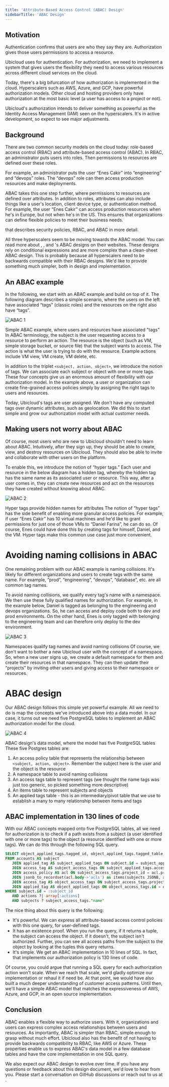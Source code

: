 ```yaml
---
title: 'Attribute-Based Access Control (ABAC) Design'
sidebarTitle: 'ABAC Design'
---
```



## Motivation

Authentication confirms that users are who they say they are. Authorization gives those users permissions to access a resource.

Ubicloud uses <Link title="Rodauth" url="https://github.com/jeremyevans/rodauth"/> for authentication. For authorization, we need to implement a system that gives users the flexibility they need to access various resources across different cloud services on the cloud.

Today, there's a big bifurcation of how authorization is implemented in the cloud. Hyperscalers such as AWS, Azure, and GCP, have powerful authorization models. Other cloud and hosting providers only have authorization at the most basic level (a user has access to a project or not).

Ubicloud's authorization intends to deliver something as powerful as the Identity Access Management (IAM) seen on the hyperscalers. It's in active development, so expect to see major adjustments.

## Background

There are two common security models on the cloud today: role-based access control (RBAC) and attribute-based access control (ABAC). In RBAC, an administrator puts users into roles. Then permissions to resources are defined over these roles.

For example, an administrator puts the user “Enes Cakir” into “engineering” and “devops” roles. The “devops” role can then access production resources and make deployments.

ABAC takes this one step further, where permissions to resources are defined over attributes. In addition to roles, attributes can also include things like a user's location, client device type, or authentication method. For example, the user “Enes Cakir” can access production resources when he's in Europe, but not when he's in the US. This ensures that organizations can define flexible policies to meet their business needs.

<Link title="Tailscale has a great blog post" url="https://tailscale.com/blog/rbac-like-it-was-meant-to-be/"/> that describes security policies, RBAC, and ABAC in more detail.

All three hyperscalers seem to be moving towards the ABAC model. You can read more about <Link title="AWS" url="https://docs.aws.amazon.com/IAM/latest/UserGuide/introduction_attribute-based-access-control.html"/>, <Link title="Azure" url="https://learn.microsoft.com/en-us/azure/role-based-access-control/conditions-overview"/>, and <Link title="GCP" url="https://cloud.google.com/iam/docs/conditions-overview"/>'s ABAC designs on their websites. These designs rely on conditional expressions and are more complex than a clean-sheet ABAC design. This is probably because all hyperscalers need to be backwards compatible with their RBAC designs. We'd like to provide something much simpler, both in design and implementation.

## An ABAC example
In the following, we start with an ABAC example and build on top of it. The following diagram describes a simple scenario, where the users on the left have associated “tags” (classic roles) and the resources on the right also have “tags”.

![ABAC 1](/architecture/attribute-based-access-control-abac-1.png)

Simple ABAC example, where users and resources have associated "tags"
In ABAC terminology, the subject is the user requesting access to a resource to perform an action. The resource is the object (such as VM, simple storage bucket, or source file) that the subject wants to access. The action is what the user is trying to do with the resource. Example actions include VM view, VM create, VM delete, etc.

In addition to the triplet `<subject, action, object>`, we introduce the notion of tags. We can associate each subject or object with one or more tags. These four concepts give us an enormous amount of flexibility with our authorization model. In the example above, a user or organization can create fine-grained access policies simply by assigning the right tags to users and resources.

Today, Ubicloud's tags are user assigned. We don't have any computed tags over dynamic attributes, such as geolocation. We did this to start simple and grow our authorization model with actual customer needs.

## Making users not worry about ABAC

Of course, most users who are new to Ubicloud shouldn't need to learn about ABAC. Intuitively, after they sign up, they should be able to create, view, and destroy resources on Ubicloud. They should also be able to invite and collaborate with other users on the platform.

To enable this, we introduce the notion of “hyper tags.” Each user and resource in the below diagram has a hidden tag, whereby the hidden tag has the same name as its associated user or resource. This way, after a user comes in, they can create new resources and act on the resources they have created without knowing about ABAC.

![ABAC 2](/architecture/attribute-based-access-control-abac-2.png)

Hyper tags provide hidden names for attributes
The notion of “hyper tags” has the side benefit of enabling more granular access policies. For example, if user “Enes Cakir” has 10 virtual machines and he'd like to grant permissions for just one of those VMs to “Daniel Farina”, he can do so. Of course, Enes could have done this by creating tags for himself, Daniel, and the VM. Hyper tags make this common use case just more convenient.

# Avoiding naming collisions in ABAC

One remaining problem with our ABAC example is naming collisions. It's likely for different organizations and users to create tags with the same name. For example, “prod”, “engineering”, “devops”, “database”, etc. are all common tag names.

To avoid naming collisions, we qualify every tag's name with a namespace. We then use these fully qualified names for authorization. For example, in the example below, Daniel is tagged as belonging to the engineering and devops organizations. So, he can access and deploy code both to dev and prod environments. On the other hand, Enes is only tagged with belonging to the engineering team and can therefore only deploy to the dev environment.

![ABAC 3](/architecture/attribute-based-access-control-abac-3.png)

Namespaces qualify tag names and avoid naming collisions
Of course, we don't want to bother a new Ubicloud user with the concept of a namespace. So, when a new user signs up, we create a default namespace for them and create their resources in that namespace. They can then update their “projects” by inviting other users and giving access to their namespace or resources.

# ABAC design

Our ABAC design follows this simple yet powerful example. All we need to do is map the concepts we've introduced above into a data model. In our case, it turns out we need five PostgreSQL tables to implement an ABAC authorization model for the cloud.

![ABAC 4](/architecture/attribute-based-access-control-abac-4.png)

ABAC design's data model, where the model has five PostgreSQL tables
These five Postgres tables are:
1. An access policy table that represents the relationship between `<subject, action, object>`. Remember the subject here is the user and the object is the resource
2. A namespace table to avoid naming collisions
3. An access tags table to represent tags (we thought the name tags was just too generic, so picked something more descriptive)
4. An items table to represent subjects and objects
5. An applied tags table - this is an intermediary/pivot table that we use to establish a many to many relationship between items and tags

## ABAC implementation in 130 lines of code

With our ABAC concepts mapped onto five PostgreSQL tables, all we need for authorization is to check if a path exists from a subject (a user identified with one or more tags) to the object (a resource identified with one or more tags). We can do this through the following SQL query.

```sql
SELECT object_applied_tags.tagged_id, object_applied_tags.tagged_table, subjects, actions, objects
FROM accounts AS subject
   JOIN applied_tag AS subject_applied_tags ON subject.id = subject_applied_tags.tagged_id
   JOIN access_tag AS subject_access_tags ON subject_applied_tags.access_tag_id = subject_access_tags.id
   JOIN access_policy AS acl ON subject_access_tags.project_id = acl.project_id
   JOIN jsonb_to_recordset(acl.body->'acls') as items(subjects JSONB, actions JSONB, objects JSONB) ON TRUE
   JOIN access_tag AS object_access_tags ON subject_access_tags.project_id = object_access_tags.project_id
   JOIN applied_tag AS object_applied_tags ON object_access_tags.id = object_applied_tags.access_tag_id AND objects ? object_access_tags."name"
WHERE subject.id = :subject_id
   AND actions ?| array[:actions]
   AND subjects ? subject_access_tags."name"
```

The nice thing about this query is the following:

- It's powerful. We can express all attribute-based access control policies with this one query, for user-defined tags.
- It has an existence proof. When you run the query, if it returns a tuple, the subject can access the object. If it doesn't, the subject isn't authorized. Further, you can see all access paths from the subject to the object by looking at the tuples this query returns.
- It's simple. We get an ABAC implementation in 10 lines of SQL. In fact, <Link title="the entire file" url="https://github.com/ubicloud/ubicloud/blob/main/lib/authorization.rb"/> that implements our authorization policy is 130 lines of code.

Of course, you could argue that running a SQL query for each authorization action won't scale. When we reach that scale, we'd gladly optimize our implementation or rehaul it if need be. At that point, we would have also built a much deeper understanding of customer access patterns. Until then, we'll have a simple ABAC model that matches the expressiveness of AWS, Azure, and GCP, in an open source implementation.

## Conclusion

ABAC enables a flexible way to authorize users. With it, organizations and users can express complex access relationships between users and resources. As importantly, ABAC is simpler than RBAC, simple enough to grasp without much effort. Ubicloud also has the benefit of not having to provide backwards compatibility to RBAC, like AWS or Azure. These properties enable us to express ABAC's data model in a few database tables and have the core implementation in one SQL query.

We also expect our ABAC design to evolve over time. If you have any questions or feedback about this design document, we'd love to hear from you. Please start a conversation on GitHub discussions or reach out to us at <Link title="info@ubicloud.com" url="mailto:info@ubicloud.com"/>.

